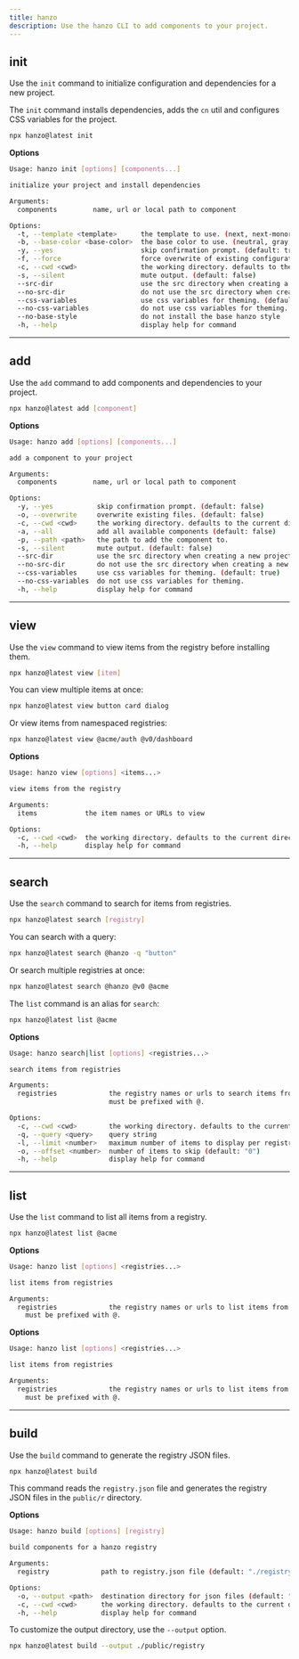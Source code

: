 ```yaml
---
title: hanzo
description: Use the hanzo CLI to add components to your project.
---
```


## init

Use the `init` command to initialize configuration and dependencies for a new project.

The `init` command installs dependencies, adds the `cn` util and configures CSS variables for the project.

```bash
npx hanzo@latest init
```

**Options**

```bash
Usage: hanzo init [options] [components...]

initialize your project and install dependencies

Arguments:
  components         name, url or local path to component

Options:
  -t, --template <template>      the template to use. (next, next-monorepo)
  -b, --base-color <base-color>  the base color to use. (neutral, gray, zinc, stone, slate)
  -y, --yes                      skip confirmation prompt. (default: true)
  -f, --force                    force overwrite of existing configuration. (default: false)
  -c, --cwd <cwd>                the working directory. defaults to the current directory.
  -s, --silent                   mute output. (default: false)
  --src-dir                      use the src directory when creating a new project. (default: false)
  --no-src-dir                   do not use the src directory when creating a new project.
  --css-variables                use css variables for theming. (default: true)
  --no-css-variables             do not use css variables for theming.
  --no-base-style                do not install the base hanzo style
  -h, --help                     display help for command
```

---

## add

Use the `add` command to add components and dependencies to your project.

```bash
npx hanzo@latest add [component]
```

**Options**

```bash
Usage: hanzo add [options] [components...]

add a component to your project

Arguments:
  components         name, url or local path to component

Options:
  -y, --yes           skip confirmation prompt. (default: false)
  -o, --overwrite     overwrite existing files. (default: false)
  -c, --cwd <cwd>     the working directory. defaults to the current directory.
  -a, --all           add all available components (default: false)
  -p, --path <path>   the path to add the component to.
  -s, --silent        mute output. (default: false)
  --src-dir           use the src directory when creating a new project. (default: false)
  --no-src-dir        do not use the src directory when creating a new project.
  --css-variables     use css variables for theming. (default: true)
  --no-css-variables  do not use css variables for theming.
  -h, --help          display help for command
```

---

## view

Use the `view` command to view items from the registry before installing them.

```bash
npx hanzo@latest view [item]
```

You can view multiple items at once:

```bash
npx hanzo@latest view button card dialog
```

Or view items from namespaced registries:

```bash
npx hanzo@latest view @acme/auth @v0/dashboard
```

**Options**

```bash
Usage: hanzo view [options] <items...>

view items from the registry

Arguments:
  items            the item names or URLs to view

Options:
  -c, --cwd <cwd>  the working directory. defaults to the current directory.
  -h, --help       display help for command
```

---

## search

Use the `search` command to search for items from registries.

```bash
npx hanzo@latest search [registry]
```

You can search with a query:

```bash
npx hanzo@latest search @hanzo -q "button"
```

Or search multiple registries at once:

```bash
npx hanzo@latest search @hanzo @v0 @acme
```

The `list` command is an alias for `search`:

```bash
npx hanzo@latest list @acme
```

**Options**

```bash
Usage: hanzo search|list [options] <registries...>

search items from registries

Arguments:
  registries             the registry names or urls to search items from. Names
                         must be prefixed with @.

Options:
  -c, --cwd <cwd>        the working directory. defaults to the current directory.
  -q, --query <query>    query string
  -l, --limit <number>   maximum number of items to display per registry (default: "100")
  -o, --offset <number>  number of items to skip (default: "0")
  -h, --help             display help for command
```

---

## list

Use the `list` command to list all items from a registry.

```bash
npx hanzo@latest list @acme
```

**Options**

```bash
Usage: hanzo list [options] <registries...>

list items from registries

Arguments:
  registries             the registry names or urls to list items from. Names
    must be prefixed with @.
```

**Options**

```bash
Usage: hanzo list [options] <registries...>

list items from registries

Arguments:
  registries             the registry names or urls to list items from. Names
    must be prefixed with @.
```

---

## build

Use the `build` command to generate the registry JSON files.

```bash
npx hanzo@latest build
```

This command reads the `registry.json` file and generates the registry JSON files in the `public/r` directory.

**Options**

```bash
Usage: hanzo build [options] [registry]

build components for a hanzo registry

Arguments:
  registry             path to registry.json file (default: "./registry.json")

Options:
  -o, --output <path>  destination directory for json files (default: "./public/r")
  -c, --cwd <cwd>      the working directory. defaults to the current directory.
  -h, --help           display help for command
```

To customize the output directory, use the `--output` option.

```bash
npx hanzo@latest build --output ./public/registry
```
